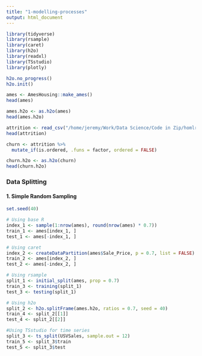 ```yaml
---
title: "1-modelling-processes"
output: html_document
---
```


```r
library(tidyverse)
library(rsample)
library(caret)
library(h2o)
library(readxl)
library(TSstudio)
library(plotly)

h2o.no_progress()
h2o.init()
```

```r
ames <- AmesHousing::make_ames()
head(ames)
```

```r
ames.h2o <- as.h2o(ames)
head(ames.h2o)
```

```r
attrition <- read_csv("/home/jeremy/Work/Data Science/Code in Zip/homlr-master/data/attrition.csv")
head(attrition)
```

```r
churn <- attrition %>%
  mutate_if(is.ordered, .funs = factor, ordered = FALSE)

churn.h2o <- as.h2o(churn)
head(churn.h2o)
```

### Data Splitting

#### 1. Simple Random Sampling

```r
set.seed(40)

# Using base R
index_1 <- sample(1:nrow(ames), round(nrow(ames) * 0.7))
train_1 <- ames[index_1, ]
test_1 <- ames[-index_1, ]

# Using caret
index_2 <- createDataPartition(ames$Sale_Price, p = 0.7, list = FALSE)
train_2 <- ames[index_2, ]
test_2 <- ames[-index_2, ]

# Using rsample
split_1 <- initial_split(ames, prop = 0.7)
train_3 <- training(split_1)
test_3 <- testing(split_1)

# Using h2o
split_2 <- h2o.splitFrame(ames.h2o, ratios = 0.7, seed = 40)
train_4 <- split_2[[1]]
test_4 <- split_2[[2]]

#Using TSstudio for time series
split_3 <- ts_split(USVSales, sample.out = 12)
train_5 <- split_3$train
test_5 <- split_3$test
```
